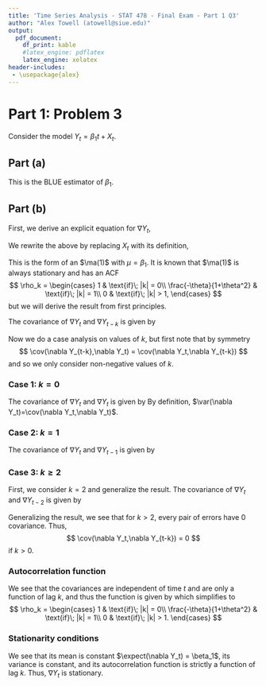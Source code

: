 ```yaml
---
title: 'Time Series Analysis - STAT 478 - Final Exam - Part 1 Q3'
author: "Alex Towell (atowell@siue.edu)"
output:
  pdf_document:
    df_print: kable
    #latex_engine: pdflatex
    latex_engine: xelatex
header-includes:
 - \usepackage{alex}
---
```

# Part 1: Problem 3
Consider the model $Y_t = β_1 t + X_t$.

## Part (a)
\fbox{\begin{minipage}{.9\textwidth}
$\{X_t\}$ is a zero mean white noise process with $\var(X_t) = σ^2$.
Find the least square estimator of $β_1$.
\end{minipage}}

\begin{proof}
$Y_t$ is a random variable defined by
$$
  Y_t = β_1 t + X_t
$$
where $X_t$ is zero mean white noise.
Then, $X_t = Y_t - β_1 t$ and we wish to find a value for $β_1$ that minimizes
$$
  \operatorname{Q}(β_1) = \sum_{t=1}^{T} X_t^2 = \sum_{t=1}^{T}(Y_t - β_1 t)^2.
$$
since $X_t$ has an expectation of zero mean.
We observe that $\operatorname{Q}$ is convex with a global minimum where its
derivative is zero, thus we solve for $\hat\beta_1$ in
\begin{align*}
  \eval{\frac{\mathrm{d}Q}{\mathrm{d}\beta}}{\hat\beta_1} &= 0\\
                          -2 \sum (Y_t - \hat\beta_1 t) t &= 0\\
                                               \sum t Y_t &= \hat\beta_1 \sum t^2\\
                                              \hat\beta_1 &= \frac{ \sum t Y_t }{\sum t^2}.
\end{align*}

Note that $\sum_{t=1}^{T} t^2 = T(T+1)(2 T+1)/6$ and thus
\begin{equation}
  \hat\beta_1 = \frac{ 6 \sum t Y_t }{T(T+1)(2 T+1)}.
\end{equation}
\end{proof}

This is the BLUE estimator of $\beta_1$.

## Part (b)
\fbox{\begin{minipage}{.9\textwidth}
Suppose $\{X_t\}$ is a process of the form
$$
  X_t = X_{t−1} + e_t − θe_{t−1}.
$$
Derive the ACF for $\{∇Y_t\}$ and show that $\{∇Y_t\}$ is stationary.
What is the name of the process identified by $\{∇Y_t\}$?
\end{minipage}}

First, we derive an explicit equation for $\nabla Y_t$,
\begin{align*}
  \nabla Y_t
    &= Y_t - Y_{t-1}\\
    &= (β_1 t + X_t) - (β_1 (t-1) + X_{t-1})\\
    &= β_1 + X_t - X_{t-1}.
\end{align*}

We rewrite the above by replacing $X_t$ with its definition,
\begin{align*}
  \nabla Y_t
    &= β_1 + (X_{t−1} + e_t − θe_{t−1}) - X_{t-1}\\
    &= β_1 + e_t − θe_{t−1}.
\end{align*}

This is the form of an $\ma(1)$ with $\mu=β_1$.
It is known that $\ma(1)$ is always stationary and has an ACF
$$
  \rho_k =
  \begin{cases}
    1    & \text{if}\; |k| = 0\\
    \frac{-\theta}{1+\theta^2} & \text{if}\; |k| = 1\\
    0          & \text{if}\; |k| > 1,
  \end{cases}
$$
but we will derive the result from first principles.

The covariance of $\nabla Y_t$ and $\nabla Y_{t-k}$ is given by
\begin{align*}
  \cov(\nabla Y_t,\nabla Y_{t-k})
    &= \cov(β_1 + e_t − θe_{t−1},β_1 + e_{t-k} − θe_{t−k-1})\\
    &= \cov(e_t − θe_{t−1},e_{t-k} − θe_{t−k-1})\\
    &= \cov(e_t,e_{t-k}) + \cov(e_t, −θe_{t-k-1}) + \cov(-θe_{t−1},e_{t-k}) + \cov(-θe_{t−1},-θe_{t−k-1}).
\end{align*}

Now we do a case analysis on values of $k$, but first note that by symmetry
$$
  \cov(\nabla Y_{t-k},\nabla Y_t) = \cov(\nabla Y_t,\nabla Y_{t-k})
$$
and so we only consider non-negative values of $k$.

### Case 1: $k=0$
The covariance of $\nabla Y_t$ and $\nabla Y_t$ is given by
\begin{align*}
  \cov(\nabla Y_t,\nabla Y_t)
    &= \cov(e_t,e_t) + \cov(e_t, −θe_{t-1}) + \cov(-θe_{t−1},e_t) +\cov(-θe_{t−1},-θe_{t−1})\\
    &= \cov(e_t,e_t) + \cov(-θe_{t−1},-θe_{t−1})\\
    &= \sigma^2 + θ^2 \sigma^2\\
    &= \sigma^2 (1+θ^2).
\end{align*}
By definition, $\var(\nabla Y_t)=\cov(\nabla Y_t,\nabla Y_t)$.

### Case 2: $k=1$
The covariance of $\nabla Y_t$ and $\nabla Y_{t-1}$ is given by
\begin{align*}
  \cov(\nabla Y_t,\nabla Y_{t-1})
    &= \cov(e_t,e_{t-1}) + \cov(e_t, −θe_{t-2}) + \cov(-θe_{t−1},e_{t-1}) +\cov(-θe_{t−1},-θe_{t−2})\\
    &= \cov(-θe_{t−1},e_{t-1})\\
    &= -θ\cov(e_{t−1},e_{t-1})\\
    &= -θ \sigma^2.
\end{align*}

### Case 3: $k \geq 2$
First, we consider $k=2$ and generalize the result.
The covariance of $\nabla Y_t$ and $\nabla Y_{t-2}$ is given by
\begin{align*}
  \cov(\nabla Y_t,\nabla Y_{t-2})
    &= \cov(e_t,e_{t-2}) + \cov(e_t, −θe_{t-3}) + \cov(-θe_{t−1}, e_{t-2}) +\cov(-θe_{t−1},-θe_{t−3})\\
    &= 0.
\end{align*}

Generalizing the result, we see that for $k > 2$, every pair of errors
have $0$ covariance.
Thus, 
$$
  \cov(\nabla Y_t,\nabla Y_{t-k}) = 0
$$
if $k > 0$.

### Autocorrelation function
We see that the covariances are independent of time $t$ and are only
a function of lag $k$, and thus the \emph{autocorrelation} function is given by
\begin{align*}
  \rho_k
    &= \frac{\cov(\nabla Y_t,\nabla Y_{t-k})}{\sqrt{\var(\nabla Y_t)}\sqrt{\var(\nabla Y_{t-k})}}\\
    &= \frac{\cov(\nabla Y_t,\nabla Y_{t-k})}{\sigma^2(1+\theta^2)},
\end{align*}
which simplifies to
$$
  \rho_k =
  \begin{cases}
    1                             & \text{if}\; |k| = 0\\
    \frac{-\theta}{1+\theta^2}    & \text{if}\; |k| = 1\\
    0                             & \text{if}\; |k| > 1.
  \end{cases}
$$

### Stationarity conditions
We see that its mean is constant $\expect(\nabla Y_t) = \beta_1$, its variance
is constant, and its autocorrelation function is strictly a function of lag $k$.
Thus, $\nabla Y_t$ is stationary.
